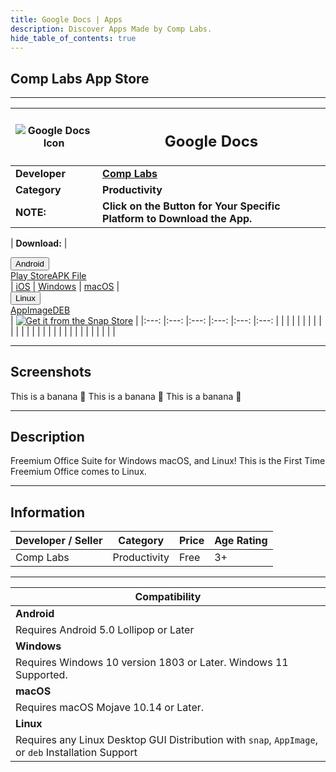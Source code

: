 ```yaml
---
title: Google Docs | Apps
description: Discover Apps Made by Comp Labs.
hide_table_of_contents: true
---
```



## Comp Labs App Store

---

| ![Google Docs Icon](/img/apps/google-docs.png) | <h2>Google Docs</h2> |
|---|---|
| **Developer** | [**Comp Labs**](https://complabs.in/apps) |
| **Category** | **Productivity** |
| **NOTE:** | **Click on the Button for Your Specific Platform to Download the App.** |


| **Download:** 	| <div class="dropdown disabled"><button class="disabled button button--info"><i class="fa-brands fa-android"></i> Android <i class="fa-solid fa-caret-down"></i></button><div class="disabled dropdown-content"><a class="disabled" href="#">Play Store</a><a class="disabled" href="#">APK File</a></div></div> 	| <a href="#" target="_blank" rel="noopener noreferrer" class="button button--info disabled"><i class="fa-brands fa-app-store-ios"></i> iOS</a> 	| <a href="https://github.com/Comp-Labs/Google-Docs/releases/latest/download/Google-Docs.exe" target="_blank" rel="noopener noreferrer" class="button button--info"><i class="fa-brands fa-microsoft"></i> Windows</a> | <a href="https://github.com/Comp-Labs/comp-labs-meet/releases/latest/download/Google-Docs.dmg" target="_blank" rel="noopener noreferrer" class="button button--info"><i class="fa-brands fa-apple"></i> macOS</a> |  <div class="dropdown"><button class="button button--info"><i class="fa-brands fa-linux"></i> Linux <i class="fa-solid fa-caret-down"></i></button><div class="dropdown-content"><a href="https://github.com/Comp-Labs/Google-Docs/releases/latest/download/Google-Docs-x86_64.AppImage">AppImage</a><a href="https://github.com/Comp-Labs/Google-Docs/releases/latest/download/Google-Docs-amd64.deb">DEB</a></div></div>  | [![Get it from the Snap Store](https://snapcraft.io/static/images/badges/en/snap-store-black.svg)](https://snapcraft.io/google-docs) |
|:---:	|:---:	|:---:	|:---:	|:---:	|:---:	|
|  |  |  |  |  |  |
|  |  |  |  |  |  |
|  |  |  |  |  |  |
|  |  |  |  |  |  |

---

## Screenshots

<Tabs className="unique-tabs">
  <TabItem value="Windows (11)">
    This is a banana 🍌
  </TabItem>
  <TabItem value="macOS (Monterey)">
    This is a banana 🍌
  </TabItem>
  <TabItem value="Linux (Ubuntu)">
    This is a banana 🍌
  </TabItem>
</Tabs>

---

## Description

Freemium Office Suite for Windows macOS, and Linux! This is the First Time Freemium Office comes to Linux.

---

## Information

| Developer / Seller | Category | Price | Age Rating |
| --- | --- | --- | --- |
| Comp Labs | Productivity | Free | 3+ |

---

| **Compatibility** |
| --- |
| **Android** |
| Requires Android 5.0 Lollipop or Later |
| **Windows** |
| Requires Windows 10 version 1803 or Later. Windows 11 Supported. |
| **macOS** |
| Requires macOS Mojave 10.14 or Later. |
| **Linux** |
| Requires any Linux Desktop GUI Distribution with `snap`, `AppImage`, or `deb` Installation Support |
